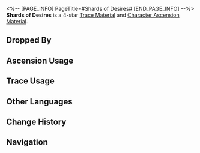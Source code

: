 <%-- [PAGE_INFO]
PageTitle=#Shards of Desires#
[END_PAGE_INFO] --%>
{{Item Infobox
|id          = 114013
|image       = Item Shards of Desires.png
|type        = Trace Material
|type2       = Character Ascension Material
|invCategory = Upgrade Materials
|rarity      = 4
|effect      = 
|description = A memoria fragment of obsessive desires. Advanced material used for enhancement.
|source1     = [[Memory Zone Meme at Equilibrium Level 4 or higher]]
|source2     = [[Omni-Synthesizer]] &mdash; Material Synthesis
|source3     = [[Simulated Universe]] enemies
|source4     = [[Omni-Synthesizer]] &mdash; Material Exchange
}}
{{Description|Within the Memory Zone, memoria of desires develops ceaselessly. It absorbs thoughts and impressions, nurtures magic mirrors of desires, and reflects the eerie shadows of memetic entities.<br /><br />''"Memory points to the past, while desire points to the future. Seek desires from memory will cause dreams to become inverted, and inner demons will naturally be born."''}}
'''Shards of Desires''' is a 4-star [[Trace Material]] and [[Character Ascension Material]].

==Dropped By==
{{Dropped By}}

==Ascension Usage==
{{Ascension Usage}}

==Trace Usage==
{{Trace Usage}}

==Other Languages==
{{Other Languages
|en   = Shards of Desires
|zhs  = 欲念碎镜
|zht  = 欲念碎鏡
|ja   = 砕けた欲望の鏡
|ko   = 욕망의 거울 조각
|es   = Fragmento de deseos
|fr   = Fragments des désirs
|ru   = Осколки желаний
|th   = Shards of Desires
|vi   = Mảnh Gương Vỡ Khát Vọng
|de   = Wunschsplitter
|id   = Shards of Desires
|pt   = Fragmentos de Desejos
}}

==Change History==
{{Change History|2.0}}

==Navigation==
{{Upgrade Material Navbox}}